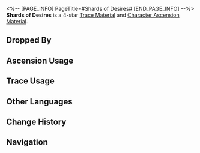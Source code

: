 <%-- [PAGE_INFO]
PageTitle=#Shards of Desires#
[END_PAGE_INFO] --%>
{{Item Infobox
|id          = 114013
|image       = Item Shards of Desires.png
|type        = Trace Material
|type2       = Character Ascension Material
|invCategory = Upgrade Materials
|rarity      = 4
|effect      = 
|description = A memoria fragment of obsessive desires. Advanced material used for enhancement.
|source1     = [[Memory Zone Meme at Equilibrium Level 4 or higher]]
|source2     = [[Omni-Synthesizer]] &mdash; Material Synthesis
|source3     = [[Simulated Universe]] enemies
|source4     = [[Omni-Synthesizer]] &mdash; Material Exchange
}}
{{Description|Within the Memory Zone, memoria of desires develops ceaselessly. It absorbs thoughts and impressions, nurtures magic mirrors of desires, and reflects the eerie shadows of memetic entities.<br /><br />''"Memory points to the past, while desire points to the future. Seek desires from memory will cause dreams to become inverted, and inner demons will naturally be born."''}}
'''Shards of Desires''' is a 4-star [[Trace Material]] and [[Character Ascension Material]].

==Dropped By==
{{Dropped By}}

==Ascension Usage==
{{Ascension Usage}}

==Trace Usage==
{{Trace Usage}}

==Other Languages==
{{Other Languages
|en   = Shards of Desires
|zhs  = 欲念碎镜
|zht  = 欲念碎鏡
|ja   = 砕けた欲望の鏡
|ko   = 욕망의 거울 조각
|es   = Fragmento de deseos
|fr   = Fragments des désirs
|ru   = Осколки желаний
|th   = Shards of Desires
|vi   = Mảnh Gương Vỡ Khát Vọng
|de   = Wunschsplitter
|id   = Shards of Desires
|pt   = Fragmentos de Desejos
}}

==Change History==
{{Change History|2.0}}

==Navigation==
{{Upgrade Material Navbox}}